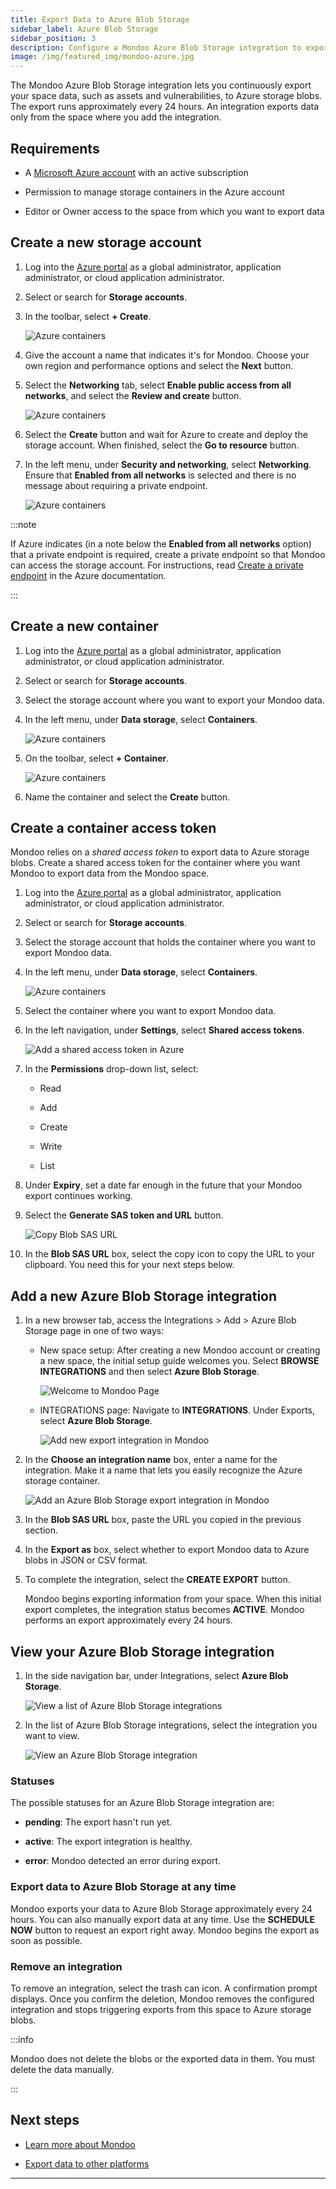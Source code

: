 ```yaml
---
title: Export Data to Azure Blob Storage
sidebar_label: Azure Blob Storage
sidebar_position: 3
description: Configure a Mondoo Azure Blob Storage integration to export data to an Azure storage blob
image: /img/featured_img/mondoo-azure.jpg
---
```


The Mondoo Azure Blob Storage integration lets you continuously export your space data, such as assets and vulnerabilities, to Azure storage blobs. The export runs approximately every 24 hours. An integration exports data only from the space where you add the integration.

## Requirements

- A [Microsoft Azure account](https://azure.microsoft.com/free/?WT.mc_id=A261C142F) with an active subscription

- Permission to manage storage containers in the Azure account

- Editor or Owner access to the space from which you want to export data

## Create a new storage account

1. Log into the [Azure portal](https://portal.azure.com/) as a global administrator, application administrator, or cloud application administrator.

2. Select or search for **Storage accounts**.

3. In the toolbar, select **+ Create**.

   ![Azure containers](/img/platform/maintain/export/azure-blob/new-storage.png)

4. Give the account a name that indicates it's for Mondoo. Choose your own region and performance options and select the **Next** button.

5. Select the **Networking** tab, select **Enable public access from all networks**, and select the **Review and create** button.

   ![Azure containers](/img/platform/maintain/export/azure-blob/new-networking.png)

6. Select the **Create** button and wait for Azure to create and deploy the storage account. When finished, select the **Go to resource** button.

7. In the left menu, under **Security and networking**, select **Networking**. Ensure that **Enabled from all networks** is selected and there is no message about requiring a private endpoint.

   ![Azure containers](/img/platform/maintain/export/azure-blob/recheck-networking.png)

:::note

If Azure indicates (in a note below the **Enabled from all networks** option) that a private endpoint is required, create a private endpoint so that Mondoo can access the storage account. For instructions, read [Create a private endpoint](https://learn.microsoft.com/en-us/azure/storage/files/storage-files-networking-endpoints?tabs=azure-portal#create-a-private-endpoint) in the Azure documentation.

:::

## Create a new container

1. Log into the [Azure portal](https://portal.azure.com/) as a global administrator, application administrator, or cloud application administrator.

2. Select or search for **Storage accounts**.

3. Select the storage account where you want to export your Mondoo data.

4. In the left menu, under **Data storage**, select **Containers**.

   ![Azure containers](/img/platform/maintain/export/azure-blob/no-containers.png)

5. On the toolbar, select **+ Container**.

   ![Azure containers](/img/platform/maintain/export/azure-blob/new-container.png)

6. Name the container and select the **Create** button.


## Create a container access token

Mondoo relies on a _shared access token_ to export data to Azure storage blobs. Create a shared access token for the container where you want Mondoo to export data from the Mondoo space.

1. Log into the [Azure portal](https://portal.azure.com/) as a global administrator, application administrator, or cloud application administrator.

2. Select or search for **Storage accounts**.

3. Select the storage account that holds the container where you want to export Mondoo data.

4. In the left menu, under **Data storage**, select **Containers**.

   ![Azure containers](/img/platform/maintain/export/azure-blob/containers.png)

5. Select the container where you want to export Mondoo data.

6. In the left navigation, under **Settings**, select **Shared access tokens**.

   ![Add a shared access token in Azure](/img/platform/maintain/export/azure-blob/add-token.png)

7. In the **Permissions** drop-down list, select:

   - Read

   - Add

   - Create

   - Write

   - List

8. Under **Expiry**, set a date far enough in the future that your Mondoo export continues working.

9. Select the **Generate SAS token and URL** button.

   ![Copy Blob SAS URL](/img/platform/maintain/export/azure-blob/copy-url.png)

10. In the **Blob SAS URL** box, select the copy icon to copy the URL to your clipboard. You need this for your next steps below.

## Add a new Azure Blob Storage integration

1. In a new browser tab, access the Integrations > Add > Azure Blob Storage page in one of two ways:

   - New space setup: After creating a new Mondoo account or creating a new space, the initial setup guide welcomes you. Select **BROWSE INTEGRATIONS** and then select **Azure Blob Storage**.

     ![Welcome to Mondoo Page](/img/platform/start/welcome_to_mondoo.png)

   - INTEGRATIONS page: Navigate to **INTEGRATIONS**. Under Exports, select **Azure Blob Storage**.

     ![Add new export integration in Mondoo](/img/platform/maintain/export/add-integration-exports.png)

2. In the **Choose an integration name** box, enter a name for the integration. Make it a name that lets you easily recognize the Azure storage container.

   ![Add an Azure Blob Storage export integration in Mondoo](/img/platform/maintain/export/azure-blob/add-blob.png)

3. In the **Blob SAS URL** box, paste the URL you copied in the previous section.

4. In the **Export as** box, select whether to export Mondoo data to Azure blobs in JSON or CSV format.

5. To complete the integration, select the **CREATE EXPORT** button.

   Mondoo begins exporting information from your space. When this initial export completes, the integration status becomes **ACTIVE**. Mondoo performs an export approximately every 24 hours.

## View your Azure Blob Storage integration

1. In the side navigation bar, under Integrations, select **Azure Blob Storage**.

   ![View a list of Azure Blob Storage integrations](/img/platform/maintain/export/azure-blob/view-list.png)

2. In the list of Azure Blob Storage integrations, select the integration you want to view.

   ![View an Azure Blob Storage integration](/img/platform/maintain/export/azure-blob/view.png)

### Statuses

The possible statuses for an Azure Blob Storage integration are:

- **pending**: The export hasn't run yet.

- **active**: The export integration is healthy.

- **error**: Mondoo detected an error during export.

### Export data to Azure Blob Storage at any time

Mondoo exports your data to Azure Blob Storage approximately every 24 hours. You can also manually export data at any time. Use the **SCHEDULE NOW** button to request an export right away. Mondoo begins the export as soon as possible.

### Remove an integration

To remove an integration, select the trash can icon. A confirmation prompt displays. Once you confirm the deletion, Mondoo removes the configured integration and stops triggering exports from this space to Azure storage blobs.

:::info

Mondoo does not delete the blobs or the exported data in them. You must delete the data manually.

:::

## Next steps

- [Learn more about Mondoo](/platform/start/plat-what-is/)

- [Export data to other platforms](/platform/maintain/export/overview)

---
